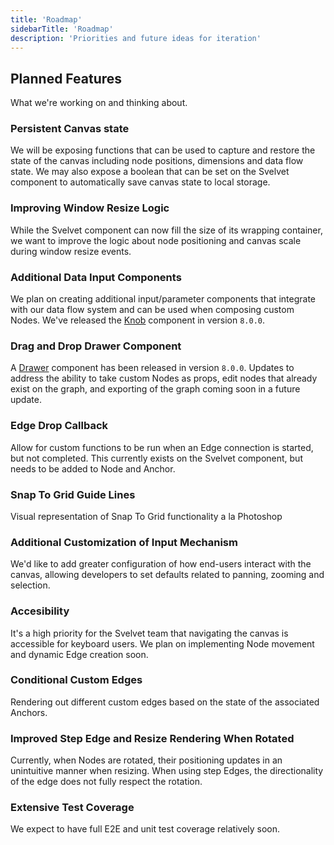 ```yaml
---
title: 'Roadmap'
sidebarTitle: 'Roadmap'
description: 'Priorities and future ideas for iteration'
---
```


## Planned Features

What we're working on and thinking about.

### Persistent Canvas state

We will be exposing functions that can be used to capture and restore the state of the canvas including node positions, dimensions and data flow state. We may also expose a boolean that can be set on the Svelvet component to automatically save canvas state to local storage.

### Improving Window Resize Logic

While the Svelvet component can now fill the size of its wrapping container, we want to improve the logic about node positioning and canvas scale during window resize events.

### Additional Data Input Components

We plan on creating additional input/parameter components that integrate with our data flow system and can be used when composing custom Nodes.
We've released the [Knob](../data-flow/knob) component in version `8.0.0`.

### Drag and Drop Drawer Component

A [Drawer](../components/drawer) component has been released in version `8.0.0`. Updates to address the ability to take custom Nodes as props, edit nodes that already exist on the graph, and exporting of the graph coming soon in a future update.

### Edge Drop Callback

Allow for custom functions to be run when an Edge connection is started, but not completed. This currently exists on the Svelvet component, but needs to be added to Node and Anchor.

### Snap To Grid Guide Lines

Visual representation of Snap To Grid functionality a la Photoshop

### Additional Customization of Input Mechanism

We'd like to add greater configuration of how end-users interact with the canvas, allowing developers to set defaults related to panning, zooming and selection.

### Accesibility

It's a high priority for the Svelvet team that navigating the canvas is accessible for keyboard users. We plan on implementing Node movement and dynamic Edge creation soon.

### Conditional Custom Edges

Rendering out different custom edges based on the state of the associated Anchors.

### Improved Step Edge and Resize Rendering When Rotated

Currently, when Nodes are rotated, their positioning updates in an unintuitive manner when resizing. When using step Edges, the directionality of the edge does not fully respect the rotation.

### Extensive Test Coverage

We expect to have full E2E and unit test coverage relatively soon.
